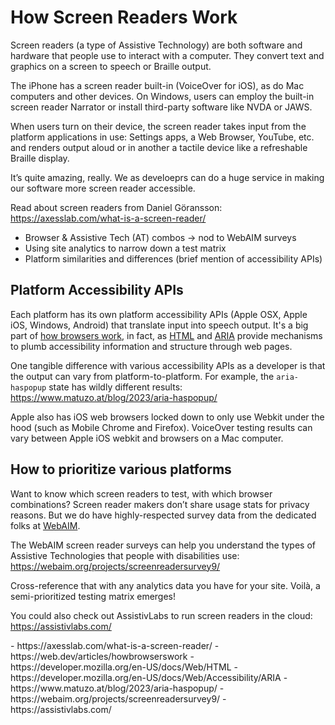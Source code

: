 
# How Screen Readers Work

Screen readers (a type of Assistive Technology) are both software and hardware that people use to interact with a computer. They convert text and graphics on a screen to speech or Braille output.

The iPhone has a screen reader built-in (VoiceOver for iOS), as do Mac computers and other devices. On Windows, users can employ the built-in screen reader Narrator or install third-party software like NVDA or JAWS.

When users turn on their device, the screen reader takes input from the platform applications in use: Settings apps, a Web Browser, YouTube, etc. and renders output aloud or in another a tactile device like a refreshable Braille display.

It’s quite amazing, really. We as develoeprs can do a huge service in making our software more screen reader accessible.

Read about screen readers from Daniel Göransson: https://axesslab.com/what-is-a-screen-reader/

- Browser & Assistive Tech (AT) combos -> nod to WebAIM surveys
- Using site analytics to narrow down a test matrix
- Platform similarities and differences (brief mention of accessibility APIs)

## Platform Accessibility APIs

Each platform has its own platform accessibility APIs (Apple OSX, Apple iOS, Windows, Android) that translate input into speech output. It's a big part of [how browsers work](https://web.dev/articles/howbrowserswork), in fact, as [HTML](https://developer.mozilla.org/en-US/docs/Web/HTML) and [ARIA](https://developer.mozilla.org/en-US/docs/Web/Accessibility/ARIA) provide mechanisms to plumb accessibility information and structure through web pages.

One tangible difference with various accessibility APIs as a developer is that the output can vary from platform-to-platform. For example, the `aria-haspopup` state has wildly different results: https://www.matuzo.at/blog/2023/aria-haspopup/

Apple also has iOS web browsers locked down to only use Webkit under the hood (such as Mobile Chrome and Firefox). VoiceOver testing results can vary between Apple iOS webkit and browsers on a Mac computer.

## How to prioritize various platforms

Want to know which screen readers to test, with which browser combinations? Screen reader makers don’t share usage stats for privacy reasons. But we do have highly-respected survey data from the dedicated folks at [WebAIM](https://webaim.org).

The WebAIM screen reader surveys can help you understand the types of Assistive Technologies that people with disabilities use: 
https://webaim.org/projects/screenreadersurvey9/

Cross-reference that with any analytics data you have for your site. Voilà, a semi-prioritized testing matrix emerges!

You could also check out AssistivLabs to run screen readers in the cloud: 
https://assistivlabs.com/

<Links>
- https://axesslab.com/what-is-a-screen-reader/
- https://web.dev/articles/howbrowserswork
- https://developer.mozilla.org/en-US/docs/Web/HTML
- https://developer.mozilla.org/en-US/docs/Web/Accessibility/ARIA
- https://www.matuzo.at/blog/2023/aria-haspopup/
- https://webaim.org/projects/screenreadersurvey9/
- https://assistivlabs.com/
</Links>